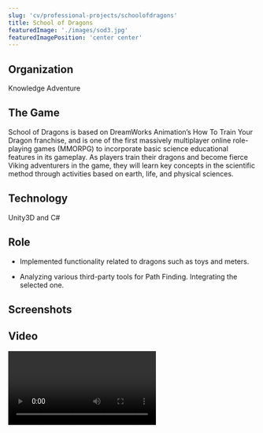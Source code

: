 ```yaml
---
slug: 'cv/professional-projects/schoolofdragons'
title: School of Dragons
featuredImage: './images/sod3.jpg'
featuredImagePosition: 'center center'
---
```



## Organization

Knowledge Adventure

## The Game

School of Dragons is based on DreamWorks Animation’s How To Train Your Dragon franchise, and is one of the first
massively multiplayer online role-playing games (MMORPG) to incorporate basic science educational features in its
gameplay. As players train their dragons and become fierce Viking adventurers in the game, they will learn key concepts
in the scientific method through activities based on earth, life, and physical sciences.

## Technology

Unity3D and C#

## Role

-   Implemented functionality related to dragons such as toys and meters.

-   Analyzing various third-party tools for Path Finding. Integrating the selected one.

## Screenshots

<ImageGallery relativeDirectory={props.path} />

## Video

<Video src="https://www.youtube.com/embed/RcnksOUugcA" title="Pastry Paradise Video" />

## Website

[School of Dragons](http://www.schoolofdragons.com)
